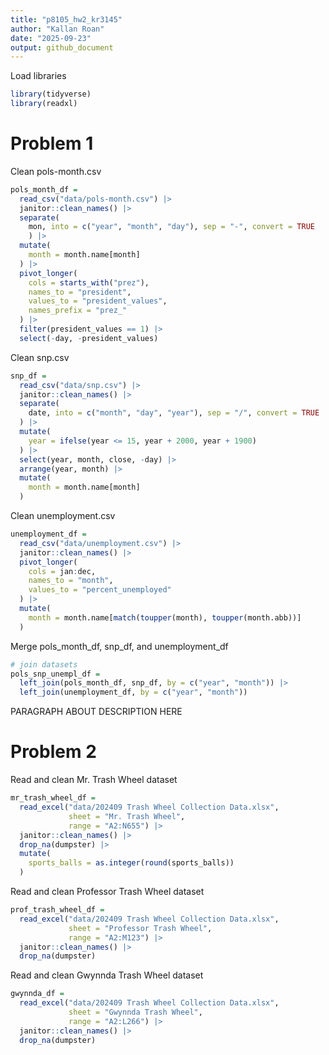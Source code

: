 ```yaml
---
title: "p8105_hw2_kr3145"
author: "Kallan Roan"
date: "2025-09-23"
output: github_document
---
```


Load libraries
```r
library(tidyverse)
library(readxl)
```

# Problem 1

Clean pols-month.csv

```r
pols_month_df = 
  read_csv("data/pols-month.csv") |> 
  janitor::clean_names() |> 
  separate(
    mon, into = c("year", "month", "day"), sep = "-", convert = TRUE
    ) |>
  mutate(
    month = month.name[month]
  ) |> 
  pivot_longer(
    cols = starts_with("prez"),
    names_to = "president",
    values_to = "president_values",
    names_prefix = "prez_" 
  ) |> 
  filter(president_values == 1) |> 
  select(-day, -president_values) 
```
Clean snp.csv

```r
snp_df = 
  read_csv("data/snp.csv") |> 
  janitor::clean_names() |> 
  separate(
    date, into = c("month", "day", "year"), sep = "/", convert = TRUE
  ) |> 
  mutate(
    year = ifelse(year <= 15, year + 2000, year + 1900)
  ) |> 
  select(year, month, close, -day) |> 
  arrange(year, month) |> 
  mutate(
    month = month.name[month]
  )
```
Clean unemployment.csv

```r
unemployment_df = 
  read_csv("data/unemployment.csv") |> 
  janitor::clean_names() |> 
  pivot_longer(
    cols = jan:dec,
    names_to = "month",
    values_to = "percent_unemployed"
  ) |> 
  mutate(
    month = month.name[match(toupper(month), toupper(month.abb))]
  )

```

Merge pols_month_df, snp_df, and unemployment_df

```r
# join datasets
pols_snp_unempl_df =
  left_join(pols_month_df, snp_df, by = c("year", "month")) |> 
  left_join(unemployment_df, by = c("year", "month")) 
```

PARAGRAPH ABOUT DESCRIPTION HERE


# Problem 2

Read and clean Mr. Trash Wheel dataset

```r
mr_trash_wheel_df =
  read_excel("data/202409 Trash Wheel Collection Data.xlsx", 
             sheet = "Mr. Trash Wheel",
             range = "A2:N655") |> 
  janitor::clean_names() |> 
  drop_na(dumpster) |> 
  mutate(
    sports_balls = as.integer(round(sports_balls))
  )
```

Read and clean Professor Trash Wheel dataset

```r
prof_trash_wheel_df =
  read_excel("data/202409 Trash Wheel Collection Data.xlsx", 
             sheet = "Professor Trash Wheel",
             range = "A2:M123") |> 
  janitor::clean_names() |> 
  drop_na(dumpster) 
```


Read and clean Gwynnda Trash Wheel dataset

```r
gwynnda_df =
  read_excel("data/202409 Trash Wheel Collection Data.xlsx", 
             sheet = "Gwynnda Trash Wheel",
             range = "A2:L266") |> 
  janitor::clean_names() |> 
  drop_na(dumpster) 

```


